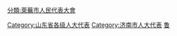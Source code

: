 [[分類:萊蕪市人民代表大會|分類:萊蕪市人民代表大會]]
[[Category:山东省各级人大代表|Category:山东省各级人大代表]]
[[Category:济南市人大代表|Category:济南市人大代表]]
[[Category:设区的市人大代表|鲁]]